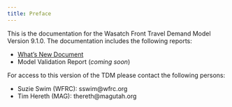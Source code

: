 ```yaml
---
title: Preface
---
```


This is the documentation for the Wasatch Front Travel Demand Model Version 9.1.0. The documentation includes the following reports:

 - [What's New Document](whats-new/1-input-updates.qmd)
 - Model Validation Report (*coming soon*)

For access to this version of the TDM please contact the following persons:

 - Suzie Swim (WFRC): sswim@wfrc.org
 - Tim Hereth (MAG): thereth@magutah.org